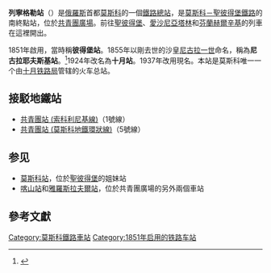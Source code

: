 {{noteTA|1=zh-cn:列宁格勒站;zh-hk:列寧格勒站;zh-tw:列寧格勒車站}}
{{Infobox Station
|BoxWidth = 302px
|Title = 列宁格勒站
|SubTitle = 
|EngTitle = {{lang|ru|Ленинградский вокзал}}
|EngSubTitle = {{lang|ru|Станция Москва-Пассажирская}}
|linecolour = #DA4216
|ImageName = Ленинградский вокзал.JPG
|ImageSize = 290px
|ImageCaption = [[共青团广场|共青团广场]]上的立面
|ImagePadding = 0
|Code = 060073<ref name="multipla">[http://cargo.rzd.ru/isvp/public/cargo?STRUCTURE_ID=5101&layer_id=4829&refererLayerId=4821&id=1090 Справочник станций РЖД] {{webarchive|url=https://web.archive.org/web/20091224130223/http://cargo.rzd.ru/isvp/public/cargo?STRUCTURE_ID=5101 |date=2009-12-24 }}</ref>
|Operator = [[File:Russian_Railways_Logo.svg|25px]] [[俄罗斯铁路|俄罗斯铁路]]
|Owned = [[十月铁路局|十月铁路局]]
|Line = [[莫斯科－聖彼得堡鐵路|莫斯科－聖彼得堡鐵路]]
|Place = {{RUS}}[[莫斯科|莫斯科]]共青团广场3号
|Coord = {{coord|55|46|34|N|37|39|19|E|region:RU_type:railwaystation|display=inline,title}}
|Style = 
|Hall Style = 
|PlatformType = 
|PlatformNumber = 8
|TrackNum = 12
|Interchange = 经共青团广场换乘：<br />[[File:Russian_Railways_Logo.svg|25px]] [[喀山站|喀山站]]、[[雅罗斯拉夫尔站|雅罗斯拉夫尔站]]
|ExitNumber = 
|StartDate = 1851年
|Elevation = 
|Depth = 
|Architect = 
|connection = [[莫斯科地铁|莫斯科地铁]]：<br/ >{{MOSMETRO-bull|1|text=1}}[[共青团站_(索科利尼基线)|共青团站]]<br>{{MOSMETRO-bull|5|text=5}}[[共青团站_(莫斯科地铁环状线)|共青团站]]<br />[[巴士|巴士]]：40、с633、т14、т41、н15 <br />[[無軌電車|無軌電車]]：Т <br />[[路面電車|路面電車]]：7、13、37、50
|yearly ridership = 
|daily ridership = 
|OPENHOURS = 
|Hours = 
|Time First = 
|Time First WD = 
|Time Last WD = 
|Time First WE = 
|Time Last WE = 
|Time Last = 
|Time Night Train = 
}}
'''列寧格勒站'''（{{lang-rus|Ленингра́дский вокза́л|Leningradsky vokzal}}）是[[俄羅斯|俄羅斯]]首都[[莫斯科|莫斯科]]的一個[[鐵路|鐵路]][[總站|總站]]，是[[莫斯科－聖彼得堡鐵路|莫斯科－聖彼得堡鐵路]]的南終點站，位於[[共青團廣場|共青團廣場]]。前往[[聖彼得堡|聖彼得堡]]、[[愛沙尼亞|愛沙尼亞]][[塔林|塔林]]和[[芬蘭|芬蘭]][[赫爾辛基|赫爾辛基]]的列車在這裡開出。

1851年啟用，當時稱'''彼得堡站'''。1855年以剛去世的沙皇[[尼古拉一世_(俄國)|尼古拉一世]]命名，稱為'''尼古拉耶夫斯基站'''。<ref>{{Cite web |url=http://mzd.rzd.ru/isvp/public/mzd?layer_name=StaticPageCard&STRUCTURE_ID=42&id=12 |title=俄羅斯國鐵：列寧格勒站 |access-date=2009-12-11 |archive-date=2017-11-07 |archive-url=https://web.archive.org/web/20171107113312/http://mzd.rzd.ru/isvp/public/mzd?STRUCTURE_ID=42&layer_name=StaticPageCard&id=12 |dead-url=yes }}</ref>1924年改名為'''十月站'''。1937年改用現名。本站是莫斯科唯一一个由[[十月铁路局|十月铁路局]]管辖的火车总站。

==接駁地鐵站==
*[[共青團站_(索科利尼基線)|共青團站 (索科利尼基線)]]（1號線）
*[[共青團站_(莫斯科地鐵環狀線)|共青團站 (莫斯科地鐵環狀線)]]（5號線）

==参见==
* [[莫斯科站_(聖彼得堡)|莫斯科站]]，位於[[聖彼得堡|聖彼得堡]]的姐妹站
* [[喀山站|喀山站]]和[[雅羅斯拉夫爾站|雅羅斯拉夫爾站]]，位於共青團廣場的另外兩個車站
==參考文獻==
<div class="references-small">
<references></references>
</div>
{{莫斯科主要鐵路車站}}
[[Category:莫斯科鐵路車站|Category:莫斯科鐵路車站]]
[[Category:1851年启用的铁路车站|Category:1851年启用的铁路车站]]